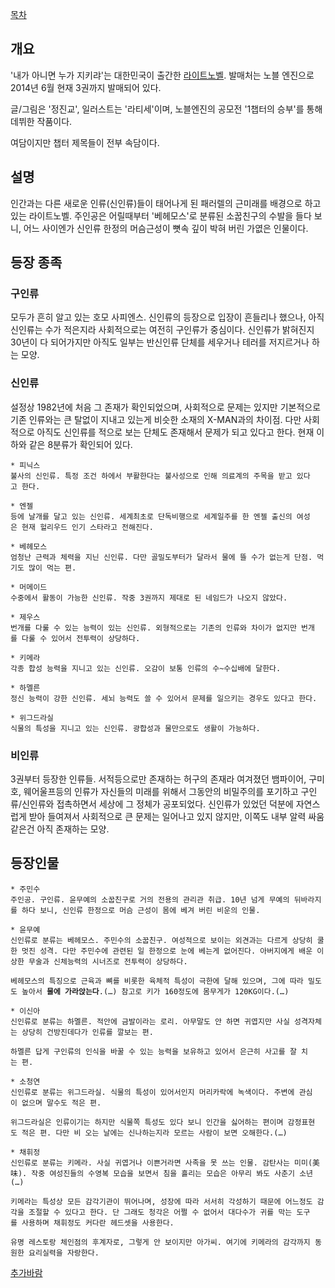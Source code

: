 [[목차]]

== 개요 ==
'내가 아니면 누가 지키랴'는 대한민국이 출간한 [[라이트노벨]]. 발매처는 노블 엔진으로 2014년 6월 현재 3권까지 발매되어 있다.

글/그림은 '정진교', 일러스트는 '라티세'이며, 노블엔진의 공모전 '1챕터의 승부'를 통해 데뷔한 작품이다.

여담이지만 챕터 제목들이 전부 속담이다.
== 설명 ==
인간과는 다른 새로운 인류(신인류)들이 태어나게 된 패러렐의 근미래를 배경으로 하고 있는 라이트노벨. 주인공은 어릴때부터 '베헤모스'로 분류된 소꿉친구의 수발을 들다 보니, 어느 사이엔가 신인류 한정의 머슴근성이 뼛속 깊이 박혀 버린 가엾은 인물이다.

== 등장 종족 ==

=== 구인류 ===
모두가 흔히 알고 있는 호모 사피엔스. 신인류의 등장으로 입장이 흔들리나 했으나, 아직 신인류는 수가 적은지라 사회적으로는 여전히 구인류가 중심이다. 신인류가 밝혀진지 30년이 다 되어가지만 아직도 일부는 반신인류 단체를 세우거나 테러를 저지르거나 하는 모양.

=== 신인류 ===
설정상 1982년에 처음 그 존재가 확인되었으며, 사회적으로 문제는 있지만 기본적으로 기존 인류와는 큰 탈없이 지내고 있는게 비슷한 소재의 X-MAN과의 차이점. 다만 사회적으로 아직도 신인류를 적으로 보는 단체도 존재해서 문제가 되고 있다고 한다. 현재 이하와 같은 8분류가 확인되어 있다. 

 * 피닉스
 불사의 신인류. 특정 조건 하에서 부활한다는 불사성으로 인해 의료계의 주목을 받고 있다고 한다.

 * 엔젤
 등에 날개를 달고 있는 신인류. 세계최초로 단독비행으로 세계일주를 한 엔젤 출신의 여성은 현재 헐리우드 인기 스타라고 전해진다.

 * 베헤모스
 엄청난 근력과 체력을 지닌 신인류. 다만 골밀도부터가 달라서 물에 뜰 수가 없는게 단점. 먹기도 많이 먹는 편.

 * 머메이드
 수중에서 활동이 가능한 신인류. 작중 3권까지 제대로 된 네임드가 나오지 않았다.

 * 제우스
 번개를 다룰 수 있는 능력이 있는 신인류. 외형적으로는 기존의 인류와 차이가 없지만 번개를 다룰 수 있어서 전투력이 상당하다.

 * 키메라
 각종 합성 능력을 지니고 있는 신인류. 오감이 보통 인류의 수~수십배에 달한다.

 * 하멜른
 정신 능력이 강한 신인류. 세뇌 능력도 쓸 수 있어서 문제를 일으키는 경우도 있다고 한다.

 * 위그드라실
 식물의 특성을 지니고 있는 신인류. 광합성과 물만으로도 생활이 가능하다.

=== 비인류 ===
3권부터 등장한 인류들. 서적등으로만 존재하는 허구의 존재라 여겨졌던 뱀파이어, 구미호, 웨어울프등의 인류가 자신들의 미래를 위해서 그동안의 비밀주의를 포기하고 구인류/신인류와 접촉하면서 세상에 그 정체가 공포되었다. 신인류가 있었던 덕분에 자연스럽게 받아 들여져서 사회적으로 큰 문제는 일어나고 있지 않지만, 이쪽도 내부 알력 싸움 같은건 아직 존재하는 모양.

== 등장인물 ==
 * 주민수
 주인공. 구인류. 윤무예의 소꿉친구로 거의 전용의 관리관 취급. 10년 넘게 무예의 뒤바라지를 하다 보니, 신인류 한정으로 머슴 근성이 몸에 베겨 버린 비운의 인물.

 * 윤무예
 신인류로 분류는 베헤모스. 주민수의 소꿉친구. 여성적으로 보이는 외견과는 다르게 상당히 쿨한 멋진 성격. 다만 주민수에 관련된 일 한정으로 눈에 베는게 없어진다. 아버지에게 배운 이상한 무술과 신체능력의 시너즈로 전투력이 상당하다.

 베헤모스의 특징으로 근육과 뼈를 비롯한 육체적 특성이 극한에 달해 있으며, 그에 따라 밀도도 높아서 '''물에 가라앉는다'''.(…) 참고로 키가 160정도에 몸무게가 120KG이다.(…)

 * 이신아
 신인류로 분류는 하멜른. 적안에 금발이라는 로리. 아무말도 안 하면 귀엽지만 사실 성격자체는 상당히 건방진데다가 인류를 깔보는 편.

 하멜른 답게 구인류의 인식을 바꿀 수 있는 능력을 보유하고 있어서 은근히 사고를 잘 치는 편.

 * 소청연
 신인류로 분류는 위그드라실. 식물의 특성이 있어서인지 머리카락에 녹색이다. 주변에 관심이 없으며 말수도 적은 편. 

 위그드라실은 인류이기는 하지만 식물쪽 특성도 있다 보니 인간을 싫어하는 편이며 감정표현도 적은 편. 다만 비 오는 날에는 신나하는지라 모르는 사람이 보면 오해한다.(…)

 * 채휘정
 신인류로 분류는 키메라. 사실 귀엽거나 이쁜거라면 사족을 못 쓰는 인물. 감탄사는 미미(美味). 작중 여성진들의 수영복 모습을 보면서 침을 흘리는 모습은 아무리 봐도 사춘기 소년(…)

 키메라는 특성상 모든 감각기관이 뛰어나며, 성장에 따라 서서히 각성하기 때문에 어느정도 감각을 조절할 수 있다고 한다. 단 그래도 청각은 어쩔 수 없어서 대다수가 귀를 막는 도구를 사용하며 채휘정도 커다란 헤드셋을 사용한다.

 유명 레스토랑 체인점의 후계자로, 그렇게 안 보이지만 아가씨. 여기에 키메라의 감각까지 동원한 요리실력을 자랑한다.

[[추가바람]]
